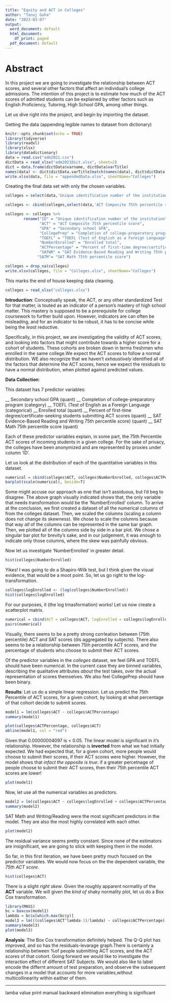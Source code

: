 ```yaml
---
title: "Equity and ACT in Colleges"
author: "Tanuj Guha"
date: "2023-03-07"
output:
  word_document: default
  html_document:
    df_print: paged
  pdf_document: default
---
```


# __Abstract__ 

In this project we are going to investigate the relationship between ACT scores, and several other factors that affect an individual's college admissions. The intention of this project is to estimate how much of the ACT scores of admitted students can be explained by other factors such as English Proficiency, Tutoring, High School GPA, among other things. 

Let us dive right into the project, and begin by importing the dataset.

Getting the data (appending legible names to dataset from dictionary)

```r
knitr::opts_chunk$set(echo = TRUE)
library(tidyverse)
library(readxl)
library(xlsx)
library(datadictionary)
data = read.csv("adm2021.csv")
dictData = read_xlsx("adm2021Dict.xlsx", sheet=2)
dict = data.frame(dictData$varname, dictData$varTitle)
names(data) <- dict$dictData.varTitle[match(names(data), dict$dictData.varname)]
write.xlsx(data, file = "appendedData.xlsx", sheetName="Colleges")
```

Creating the final data set with only the chosen variables. 

```r
colleges = select(data,'Unique identification number of the institution')

colleges <- cbind(colleges,select(data,'ACT Composite 75th percentile score'),select(data,'Secondary school GPA'),select(data,'Completion of college-preparatory program'),select(data,'TOEFL (Test of English as a Foreign Language'),select(data,'Enrolled total'),select(data,'Percent of first-time degree/certificate-seeking students submitting ACT scores'),select(data,'SAT Evidence-Based Reading and Writing 75th percentile score'),select(data,'SAT Math 75th percentile score'))

colleges <- colleges %>% 
        rename("ID" = "Unique identification number of the institution",
               "ACT" = "ACT Composite 75th percentile score",
               "GPA" = "Secondary school GPA",
               "CollegePrep" = "Completion of college-preparatory program",
               "TOEFL" = "TOEFL (Test of English as a Foreign Language",
               "NumberEnrolled" = "Enrolled total",
               "ACTPercentage" = "Percent of first-time degree/certificate-seeking students submitting ACT scores",
               "SATWR" = "SAT Evidence-Based Reading and Writing 75th percentile score",
              "SATM"= "SAT Math 75th percentile score")

colleges = drop_na(colleges)
write.xlsx(colleges, file = "Colleges.xlsx", sheetName="Colleges")
```

This marks the end of house keeping data cleaning. 
 
```r
colleges = read_xlsx("colleges.xlsx")
```

__Introduction__: 
Conceptually speak, the ACT, or any other standardized Test for that matter, is touted as an indicator of a person's mastery of high school matter. This mastery is supposed to be a prerequisite for college coursework to further build upon. However, indicators are can often be misleading, and for an indicator to be robust, it has to be concise while being the _least_ reductive.


Specifically, in this project, we are investigating the validity of ACT scores, and looking into factors that might contribute towards a higher score for a cohort of students. These cohorts are broken down in terms freshmen who enrolled in the same college.We expect the ACT scores to follow a normal distribution. WE also recognize that we haven't _exhaustively_ identified all of the factors that determine the ACT scores, hence we expect the residuals to have a normal distribution, when plotted against predicted values. 

__Data Collection__: 

This dataset has 7 predictor variables:

__ Secondary school GPA (quant)
__ Completion of college-preparatory program (category)
__ TOEFL (Test of English as a Foreign Language (categorical)
__ Enrolled total (quant)
__ Percent of first-time degree/certificate-seeking students submitting ACT scores (quant)
__ SAT Evidence-Based Reading and Writing 75th percentile score) (quant)
__ SAT Math 75th percentile score (quant)

Each of these predictor variables explain, in some part, the 75th Percentile ACT scores of incoming students in a given college. For the sake of privacy, the colleges have been anonymized and are represented by proxies under column 'ID'.

Let us look at the distribution of each of the quantitative variables in this dataset. 

```r
numerical = cbind(colleges$ACT, colleges$NumberEnrolled, colleges$ACTPercentage, colleges$SATM, colleges$SATWR)
barplot(scale(numerical), beside=T)
```

Some might accuse our approach as one that isn't assiduous, but I'd beg to disagree. The above graph visually indicated shows that, the only variable that needs transformation would be the 'NumberEnrolled' column. To arrive at the conclusion, we first created a dataset of all the numerical columns of from the colleges dataset. Then, we scaled the columns (scaling a column does not change its skewness). We chose to scale the columns because that way _all_ of the columns can be represented in the same bar graph. Then, we plotted all of the columns side by side in a bar plot. We chose a singular bar plot for brevity's sake, and in our judgement, it was _enough_ to indicate only those columns, where the skew was painfully obvious. 

Now let us investigate 'NumberEnrolled' in greater detail. 

```r
hist(colleges$NumberEnrolled)
```

Yikes! I was going to do a Shapiro-Wilk test, but I think given the visual evidence, that would be a moot point. So, let us go right to the log-transformation. 

```r
colleges$logEnrolled <- (log(colleges$NumberEnrolled))
hist(colleges$logEnrolled)
```

For our purposes, it (the log trnasformation) works!
Let us now create a scatterplot matrix. 

```r
numerical = cbind(ACT = colleges$ACT, logEnrolled = colleges$logEnrolled, ACTPercentage = colleges$ACTPercentage, SATM = colleges$SATM, SATWR = colleges$SATWR)
pairs(numerical)
```

Visually, there seems to be a pretty strong corrleation between (75th percentile) ACT and SAT scores (dis aggregated by subjects). There also seems to be a relationship between 75th percentile ACT scores, and the percentage of students who choose to submit their ACT scores.

Of the predictor variables in the _colleges_ dataset, we feel GPA and TOEFL should have been numerical. In the current case they are binned variables, describing the qualitative attributes _about_ the test takes, over the actual representation of scores themselves. We also feel CollegePrep should have been binary. 

__Results__: Let us do a simple linear regression. Let us predict the 75th Percentile of ACT scores, for a given cohort, by looking at what percentage of that cohort decide to submit scores.


```r
model1 = lm(colleges$ACT ~ colleges$ACTPercentage)
summary(model1)
```
```r
plot(colleges$ACTPercentage, colleges$ACT)
abline(model1, col = "red")    
```

Given that 0.00000004097 is < 0.05. The linear model is significant in it's relationship. However, the relationship is __inverted__ from what we had initially expected. We had expected that, for a given cohort, more people would choose to submit their scores, if their ACT scores were higher. However, the model shows that _infact the opposite is true_: if a greater percetnage of people choose to submit their ACT scores, then their 75th percentile ACT scores are lower! 
  
```r
plot(model1)
```

Now, let use all the numerical variables as predictors.

```r
model2 = lm(colleges$ACT ~ colleges$logEnrolled + colleges$ACTPercentage + colleges$SATWR + colleges$SATM)
summary(model2)
```
SAT Math and Writing/Reading were the most significant predictors in the model. They are also the most highly correlated with each other. 

```r
plot(model2)
```

The residual variance seems pretty constant. Since none of the estimators are insignificant, we are going to stick with keeping them in the model. 

So far, in this first iteration, we have been pretty much focused on the predictor variables. We would now focus on the the dependent variable, the _75th ACT score_.

```r
hist(colleges$ACT)
```

There is a slight _right skew_. Given the roughly apparent normality of the __ACT__ variable. We will given the _kind of_ shaky normality plot, let us do a Box Cox transformation. 

```r
library(MASS)
bc = boxcox(model1)
lambda = bc$x[which.max(bc$y)]
model3 = lm(((colleges$ACT^lambda-1)/lambda) ~ colleges$ACTPercentage)
summary(model3)
plot(model3)
```


__Analysis__: The Box Cox transformation definitely helped. The Q-Q plot has improved, and so has the residuals-levarage graph.There is certainly a relationship between %of people submitting ACT scores, and the ACT scores of that cohort. Going forward we would like to investigate the interaction effect of different SAT Subjects. We would also like to label encode the differnt amount of test preparation, and observe the subsequent changes in a model that accounts for more variables,without multicollinearity within eaither of them.

___ 


lamba value print
manual backward elimination
everything is significant
